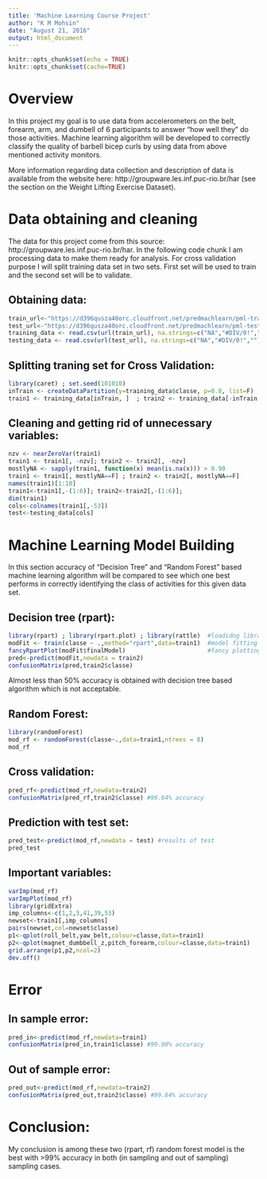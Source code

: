 ```yaml
---
title: 'Machine Learning Course Project'
author: "K M Mohsin"
date: "August 21, 2016"
output: html_document
---
```


```r
knitr::opts_chunk$set(echo = TRUE)
knitr::opts_chunk$set(cache=TRUE)
```

Overview
==================
In this project my goal is to use data from accelerometers on the belt, forearm, arm, and dumbell of 6 participants to answer "how well they" do those activities. Machine learning algorithm will be developed to correctly classify the quality of barbell bicep curls by using data from above mentioned activity monitors. 

More information regarding data collection and description of data is available from the website here: http://groupware.les.inf.puc-rio.br/har (see the section on the Weight Lifting Exercise Dataset).

Data obtaining and cleaning
=====================
The data for this project come from this source: http://groupware.les.inf.puc-rio.br/har. In the following code chunk I am processing data to make them ready for analysis. For cross validation purpose I will split training data set in two sets. First set will be used to train and the second set will be to validate. 

Obtaining data:
------------------
```r
train_url<-"https://d396qusza40orc.cloudfront.net/predmachlearn/pml-training.csv"
test_url<-"https://d396qusza40orc.cloudfront.net/predmachlearn/pml-testing.csv"
training_data <- read.csv(url(train_url), na.strings=c("NA","#DIV/0!",""))
testing_data <- read.csv(url(test_url), na.strings=c("NA","#DIV/0!",""))
``` 

Splitting traning set for Cross Validation:
--------------------------------------------
```r
library(caret) ; set.seed(101010)                                       
inTrain <- createDataPartition(y=training_data$classe, p=0.8, list=F)   # Splitting training set further.
train1 <- training_data[inTrain, ]  ; train2 <- training_data[-inTrain,]
```

Cleaning and getting rid of unnecessary variables:
----------------------------------------------------

```r
nzv <- nearZeroVar(train1)                                              #Near zero variance
train1 <- train1[, -nzv]; train2 <- train2[, -nzv]                      #removing variable with near zero variance.
mostlyNA <- sapply(train1, function(x) mean(is.na(x))) > 0.90
train1 <- train1[, mostlyNA==F] ; train2 <- train2[, mostlyNA==F]       #removing variable with >90% NA 
names(train1)[1:10]
train1<-train1[,-(1:6)]; train2<-train2[,-(1:6)];                       #Removing unncessary first 6 columns.  
dim(train1)
cols<-colnames(train1[,-53])
test<-testing_data[cols]
```

Machine Learning Model Building
===============================
In this section accuracy of "Decision Tree" and "Random Forest" based machine learning algorithm will be compared to see which one best performs in correctly identifying the class of activities for this given data set. 

Decision tree (rpart):
-----------------------

```r
library(rpart) ; library(rpart.plot) ; library(rattle)  #loadidng libraries for fancy plots
modFit <- train(classe ~ .,method="rpart",data=train1)  #model fitting with decision tree
fancyRpartPlot(modFit$finalModel)                       #fancy plotting tree
pred<-predict(modFit,newdata = train2)
confusionMatrix(pred,train2$classe)
```

Almost less than 50% accuracy is obtained with decision tree based algorithm which is not acceptable. 

Random Forest:
-------------
```r
library(randomForest)
mod_rf <- randomForest(classe~.,data=train1,ntrees = 8)
mod_rf
```

Cross validation: 
-----------
```r
pred_rf<-predict(mod_rf,newdata=train2)
confusionMatrix(pred_rf,train2$classe) #99.64% accuracy
```

Prediction with test set:
--------------------------
```r
pred_test<-predict(mod_rf,newdata = test) #results of test
pred_test
```


Important variables:
--------------------
```r
varImp(mod_rf)
varImpPlot(mod_rf)
library(gridExtra)
imp_columns<-c(1,2,3,41,39,53)
newset<-train1[,imp_columns]
pairs(newset,col=newset$classe)
p1<-qplot(roll_belt,yaw_belt,colour=classe,data=train1)
p2<-qplot(magnet_dumbbell_z,pitch_forearm,colour=classe,data=train1)
grid.arrange(p1,p2,ncol=2)
dev.off()
```

Error
=====

In sample error:
-----------------
```r
pred_in<-predict(mod_rf,newdata=train1)
confusionMatrix(pred_in,train1$classe) #99.98% accuracy
```

Out of sample error:
--------------------
```r
pred_out<-predict(mod_rf,newdata=train2)
confusionMatrix(pred_out,train2$classe) #99.64% accuracy
```


Conclusion:
===============
My conclusion is among these two (rpart, rf) random forest model is the best with >99% accuracy in both (in sampling and out of sampling) sampling cases. 

